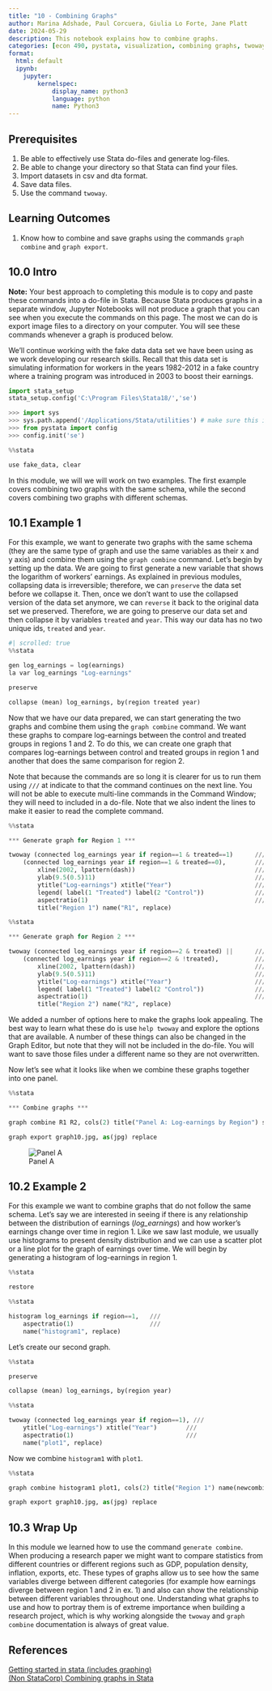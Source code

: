 ```yaml
---
title: "10 - Combining Graphs"
author: Marina Adshade, Paul Corcuera, Giulia Lo Forte, Jane Platt
date: 2024-05-29
description: This notebook explains how to combine graphs. 
categories: [econ 490, pystata, visualization, combining graphs, twoway, generate]
format:
  html: default
  ipynb:
    jupyter:
        kernelspec:
            display_name: python3
            language: python
            name: Python3
---
```


## Prerequisites 

1. Be able to effectively use Stata do-files and generate log-files.
2. Be able to change your directory so that Stata can find your files.
3. Import datasets in csv and dta format. 
4. Save data files. 
5. Use the command `twoway`.

## Learning Outcomes 

1. Know how to combine and save graphs using the commands `graph combine` and `graph export`.

## 10.0 Intro

<div class="alert alert-block alert-info">

**Note:** Your best approach to completing this module is to copy and paste these commands into a do-file in Stata. Because Stata produces graphs in a separate window, Jupyter Notebooks will not produce a graph that you can see when you execute the commands on this page. The most we can do is export image files to a directory on your computer. You will see these commands whenever a graph is produced below. </div>

We'll continue working with the fake data data set we have been using as we work developing our research skills. Recall that this data set is simulating information for workers in the years 1982-2012 in a fake country where a training program was introduced in 2003 to boost their earnings. 


```python
import stata_setup
stata_setup.config('C:\Program Files\Stata18/','se')
```

```python
>>> import sys
>>> sys.path.append('/Applications/Stata/utilities') # make sure this is the same as what you set up in Module - 1, Section 1.5.1: Setting Up PyStata
>>> from pystata import config
>>> config.init('se')
```

```python
%%stata

use fake_data, clear 
```

In this module, we will we will work on two examples. The first example covers combining two graphs with the same schema, while the second covers combining two graphs with different schemas.

## 10.1 Example 1

For this example, we want to generate two graphs with the same schema (they are the same type of graph and use the same variables as their x and y axis) and combine them using the `graph combine` command. Let's begin by setting up the data. We are going to first generate a new variable that shows the logarithm of workers' earnings. As explained in previous modules, collapsing data is irreversible; therefore, we can `preserve` the data set before we collapse it. Then, once we don't want to use the collapsed version of the data set anymore, we can `reverse` it back to the original data set we preserved. Therefore,  we are going to preserve our data set and then collapse it by variables `treated` and `year`. This way our data has no two unique ids, `treated` and `year`. 

```python
#| scrolled: true
%%stata

gen log_earnings = log(earnings)
la var log_earnings "Log-earnings"

preserve

collapse (mean) log_earnings, by(region treated year)
```

Now that we have our data prepared, we can start generating the two graphs and combine them using the `graph combine` command. We want these graphs to compare log-earnings between the control and treated groups in regions 1 and 2. To do this, we can create one graph that compares log-earnings between control and treated groups in region 1 and another that does the same comparison for region 2.

Note that because the commands are so long it is clearer for us to run them using `///` at indicate to that the command continues on the next line. You will not be able to execute multi-line commands in the Command Window; they will need to included in a do-file. Note that we also indent the lines to make it easier to read the complete command. 

```python
%%stata

*** Generate graph for Region 1 ***

twoway (connected log_earnings year if region==1 & treated==1)      ///
    (connected log_earnings year if region==1 & treated==0),        ///
        xline(2002, lpattern(dash))                                 /// 
        ylab(9.5(0.5)11)                                            ///
        ytitle("Log-earnings") xtitle("Year")                       ///
        legend( label(1 "Treated") label(2 "Control"))              ///
        aspectratio(1)                                              ///
        title("Region 1") name("R1", replace)
```

```python
%%stata

*** Generate graph for Region 2 ***

twoway (connected log_earnings year if region==2 & treated) ||      ///
    (connected log_earnings year if region==2 & !treated),          ///
        xline(2002, lpattern(dash))                                 ///
        ylab(9.5(0.5)11)                                            ///
        ytitle("Log-earnings") xtitle("Year")                       ///
        legend( label(1 "Treated") label(2 "Control"))              ///
        aspectratio(1)                                              ///
        title("Region 2") name("R2", replace)
```

We added a number of options here to make the graphs look appealing. The best way to learn what these do is use `help twoway` and explore the options that are available. A number of these things can also be changed in the Graph Editor, but note that they will not be included in the do-file. You will want to save those files under a different name so they are not overwritten. 

Now let's see what it looks like when we combine these graphs together into one panel.

```python
%%stata

*** Combine graphs ***

graph combine R1 R2, cols(2) title("Panel A: Log-earnings by Region") saving(panel_a, replace)

graph export graph10.jpg, as(jpg) replace
```

![Panel A](img/panel_a.svg)

## 10.2 Example 2

For this example we want to combine graphs that do not follow the same schema. Let's say we are interested in seeing if there is any relationship between the distribution of earnings (*log_earnings*) and how worker's earnings change over time in region 1. Like we saw last module, we usually use histograms to present density distribution and we can use a scatter plot or a line plot for the graph of earnings over time. We will begin by generating a histogram of log-earnings in region 1. 

```python
%%stata

restore       
```

```python
%%stata

histogram log_earnings if region==1,   ///
    aspectratio(1)                     ///
    name("histogram1", replace)
```

Let's create our second graph. 

```python
%%stata

preserve              

collapse (mean) log_earnings, by(region year)
```

```python
%%stata

twoway (connected log_earnings year if region==1), ///
    ytitle("Log-earnings") xtitle("Year")        ///
    aspectratio(1)                               ///
    name("plot1", replace)
```

Now we combine `histogram1` with `plot1`. 

```python
%%stata

graph combine histogram1 plot1, cols(2) title("Region 1") name(newcombine, replace)

graph export graph10.jpg, as(jpg) replace
```

## 10.3 Wrap Up

In this module we learned how to use the command `generate combine`. When producing a research paper we might want to compare statistics from different countries or different regions such as GDP, population density, inflation, exports, etc. These types of graphs allow us to see how the same variables diverge between different categories (for example how earnings diverge between region 1 and 2 in ex. 1) and also can show the relationship between different variables throughout one. Understanding what graphs to use and how to portray them is of extreme importance when building a research project, which is why working alongside the `twoway` and `graph combine` documentation is always of great value.

## References

[Getting started in stata (includes graphing)](https://www.youtube.com/watch?v=YAVq99iUTTI) <br>
[(Non StataCorp) Combining graphs in Stata](https://www.youtube.com/watch?v=GN9Jh7ZLauI)

